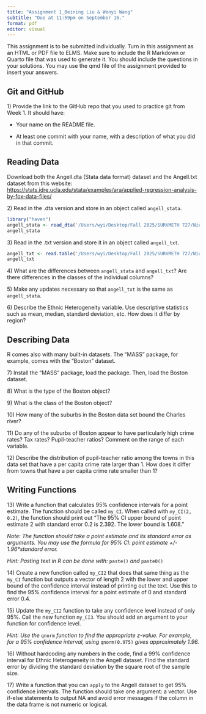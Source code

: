 ```yaml
---
title: "Assignment 1_Beining Liu & Wenyi Wang"
subtitle: "Due at 11:59pm on September 16."
format: pdf 
editor: visual
---
```


This assignment is to be submitted individually. Turn in this assignment as an HTML or PDF file to ELMS. Make sure to include the R Markdown or Quarto file that was used to generate it. You should include the questions in your solutions. You may use the qmd file of the assignment provided to insert your answers.

## Git and GitHub

1\) Provide the link to the GitHub repo that you used to practice git from Week 1. It should have:

-   Your name on the README file.

-   At least one commit with your name, with a description of what you did in that commit.

## Reading Data

Download both the Angell.dta (Stata data format) dataset and the Angell.txt dataset from this website: <https://stats.idre.ucla.edu/stata/examples/ara/applied-regression-analysis-by-fox-data-files/>

2\) Read in the .dta version and store in an object called `angell_stata`.

```r
library("haven")
angell_stata <- read_dta('/Users/wyi/Desktop/Fall 2025/SURVMETH 727/Niu-Wang-a1/angell.dta')
angell_stata
```

3\) Read in the .txt version and store it in an object called `angell_txt`.

```r
angell_txt <- read.table('/Users/wyi/Desktop/Fall 2025/SURVMETH 727/Niu-Wang-a1/angell.txt')
angell_txt
```

4\) What are the differences between `angell_stata` and `angell_txt`? Are there differences in the classes of the individual columns?

5\) Make any updates necessary so that `angell_txt` is the same as `angell_stata`.

6\) Describe the Ethnic Heterogeneity variable. Use descriptive statistics such as mean, median, standard deviation, etc. How does it differ by region?

## Describing Data

R comes also with many built-in datasets. The "MASS" package, for example, comes with the "Boston" dataset.

7\) Install the "MASS" package, load the package. Then, load the Boston dataset.

8\) What is the type of the Boston object?

9\) What is the class of the Boston object?

10\) How many of the suburbs in the Boston data set bound the Charles river?

11\) Do any of the suburbs of Boston appear to have particularly high crime rates? Tax rates? Pupil-teacher ratios? Comment on the range of each variable.

12\) Describe the distribution of pupil-teacher ratio among the towns in this data set that have a per capita crime rate larger than 1. How does it differ from towns that have a per capita crime rate smaller than 1?

## Writing Functions

13\) Write a function that calculates 95% confidence intervals for a point estimate. The function should be called `my_CI`. When called with `my_CI(2, 0.2)`, the function should print out "The 95% CI upper bound of point estimate 2 with standard error 0.2 is 2.392. The lower bound is 1.608."

*Note: The function should take a point estimate and its standard error as arguments. You may use the formula for 95% CI: point estimate +/- 1.96\*standard error.*

*Hint: Pasting text in R can be done with:* `paste()` *and* `paste0()`

14\) Create a new function called `my_CI2` that does that same thing as the `my_CI` function but outputs a vector of length 2 with the lower and upper bound of the confidence interval instead of printing out the text. Use this to find the 95% confidence interval for a point estimate of 0 and standard error 0.4.

15\) Update the `my_CI2` function to take any confidence level instead of only 95%. Call the new function `my_CI3`. You should add an argument to your function for confidence level.

*Hint: Use the* `qnorm` *function to find the appropriate z-value. For example, for a 95% confidence interval, using* `qnorm(0.975)` *gives approximately 1.96.*

16\) Without hardcoding any numbers in the code, find a 99% confidence interval for Ethnic Heterogeneity in the Angell dataset. Find the standard error by dividing the standard deviation by the square root of the sample size.

17\) Write a function that you can `apply` to the Angell dataset to get 95% confidence intervals. The function should take one argument: a vector. Use if-else statements to output NA and avoid error messages if the column in the data frame is not numeric or logical.
